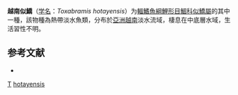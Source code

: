 {{Speciesbox 
| taxon = Toxabramis hotayensis
| status = NE
| status_system = IUCN3.1
| binomial_authority = Nguyen, 2001
| synonyms = 
}}

'''越南似鱎'''（[[学名|学名]]：''Toxabramis hotayensis''）为[[輻鰭魚綱|輻鰭魚綱]][[鯉形目|鯉形目]][[鯝科|鯝科]][[似鱎屬|似鱎屬]]的其中一種，該物種為熱帶淡水魚類，分布於[[亞洲|亞洲]][[越南|越南]]淡水流域，棲息在中底層水域，生活習性不明。

== 参考文献 ==
*{{FishBase_species|genus=Toxabramis|species=hotayensis|year=2011|month=12}}

{{Taxonbar}}

[[Category:2001年描述的鱼类|T]]
[[Category:似鱎屬|hotayensis]]
